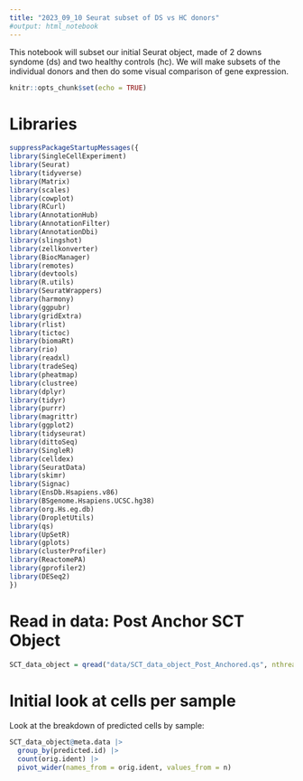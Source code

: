 ---
title: "2023_09_10 Seurat subset of DS vs HC donors"
#output: html_notebook
---

This notebook will subset our initial Seurat object, made of 2 downs syndome (ds) and two healthy controls (hc). We will make subsets of the individual donors and then do some visual comparison of gene expression.

```{r setup, include=FALSE}
knitr::opts_chunk$set(echo = TRUE)
```

# Libraries

```{r libraries}
suppressPackageStartupMessages({
library(SingleCellExperiment)
library(Seurat)
library(tidyverse)
library(Matrix)
library(scales)
library(cowplot)
library(RCurl)
library(AnnotationHub)
library(AnnotationFilter)
library(AnnotationDbi)
library(slingshot)
library(zellkonverter)
library(BiocManager)
library(remotes)
library(devtools)
library(R.utils)
library(SeuratWrappers)
library(harmony)
library(ggpubr)
library(gridExtra)
library(rlist)
library(tictoc)
library(biomaRt)
library(rio)
library(readxl)
library(tradeSeq)
library(pheatmap)
library(clustree)
library(dplyr)
library(tidyr)
library(purrr)
library(magrittr)
library(ggplot2)
library(tidyseurat)
library(dittoSeq)
library(SingleR)
library(celldex)
library(SeuratData)
library(skimr)
library(Signac)
library(EnsDb.Hsapiens.v86)
library(BSgenome.Hsapiens.UCSC.hg38)
library(org.Hs.eg.db)
library(DropletUtils)
library(qs)
library(UpSetR)
library(gplots)
library(clusterProfiler)
library(ReactomePA)
library(gprofiler2)
library(DESeq2)
})
```


# Read in data: Post Anchor SCT Object

```{r read in post anchor seurat}
SCT_data_object = qread("data/SCT_data_object_Post_Anchored.qs", nthreads = 10)
```

# Initial look at cells per sample

Look at the breakdown of predicted cells by sample:

```{r predicted.ids/sample}
SCT_data_object@meta.data |>  
  group_by(predicted.id) |> 
  count(orig.ident) |> 
  pivot_wider(names_from = orig.ident, values_from = n)
```






















